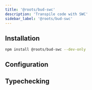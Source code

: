 ```yaml
---
title: '@roots/bud-swc'
description: 'Transpile code with SWC'
sidebar_label: '@roots/bud-swc'
---
```




## Installation

```bash npm2yarn
npm install @roots/bud-swc --dev-only
```

## Configuration

<Configuration />

## Typechecking

<Typecheck />
